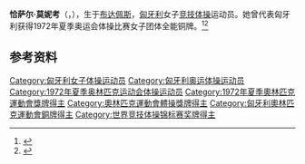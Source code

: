 {{NoteTA|G1=Sports}}
{{eastern name order|[[匈牙利语|匈牙利语]]}}

'''恰萨尔·莫妮考'''（{{lang-hu|Császár Mónika}}，{{bd|1954年|11月17日||}}），生于[[布达佩斯|布达佩斯]]，[[匈牙利|匈牙利]]女子[[竞技体操|竞技体操]]运动员。她曾代表匈牙利获得1972年夏季奥运会体操比赛女子团体全能铜牌。<ref>{{Cite web|title=Mónika CSASZAR|url=https://www.olympic.org/monika-csaszar|accessdate=2021-04-02|work=International Olympic Committee|archive-date=2016-10-08|archive-url=https://web.archive.org/web/20161008120957/https://www.olympic.org/monika-csaszar|dead-url=no}}</ref><ref>{{cite web|url=https://www.olympedia.org/athletes/28608|title=Mónika Császár|work=Olympedia|accessdate=2021-04-02|archive-date=2021-06-03|archive-url=https://web.archive.org/web/20210603082227/https://www.olympedia.org/athletes/28608|dead-url=no}}</ref>

== 参考资料 ==
{{reflist}}

{{Authority control}}
{{DEFAULTSORT:Császár, Mónika}}
[[Category:匈牙利女子体操运动员|Category:匈牙利女子体操运动员]]
[[Category:匈牙利奥运体操运动员|Category:匈牙利奥运体操运动员]]
[[Category:1972年夏季奥林匹克运动会体操运动员|Category:1972年夏季奥林匹克运动会体操运动员]]
[[Category:1972年夏季奧林匹克運動會獎牌得主|Category:1972年夏季奧林匹克運動會獎牌得主]]
[[Category:奧林匹克運動會體操獎牌得主|Category:奧林匹克運動會體操獎牌得主]]
[[Category:匈牙利奧林匹克運動會銅牌得主|Category:匈牙利奧林匹克運動會銅牌得主]]
[[Category:世界竞技体操锦标赛奖牌得主|Category:世界竞技体操锦标赛奖牌得主]]
